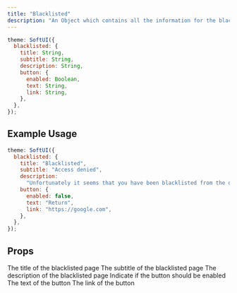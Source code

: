 ```yaml
---
title: "Blacklisted"
description: "An Object which contains all the information for the blacklisted page."
---
```


```js
theme: SoftUI({
  blacklisted: {
    title: String,
    subtitle: String,
    description: String,
    button: {
      enabled: Boolean,
      text: String,
      link: String,
    },
  },
});
```

## Example Usage

```js
theme: SoftUI({
  blacklisted: {
    title: "Blacklisted",
    subtitle: "Access denied",
    description:
      "Unfortunately it seems that you have been blacklisted from the dashboard.",
    button: {
      enabled: false,
      text: "Return",
      link: "https://google.com",
    },
  },
});
```

## Props

<ParamField path="title" type="string" required>
  The title of the blacklisted page
</ParamField>
<ParamField path="subtitle" type="string" required>
  The subtitle of the blacklisted page
</ParamField>
<ParamField path="description" type="string" required>
  The description of the blacklisted page
</ParamField>

<ResponseField name="button" type="Object" required>
  <Expandable title="properties" defaultOpen>
    <ResponseField name="enabled" type="boolean" required>
      Indicate if the button should be enabled
    </ResponseField>
    <ResponseField name="text" type="string">
      The text of the button
    </ResponseField>
    <ResponseField name="link" type="string">
      The link of the button
    </ResponseField>
  </Expandable>
</ResponseField>
